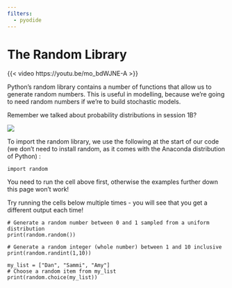 ```yaml
---
filters:
  - pyodide
---
```


# The Random Library

{{< video https://youtu.be/mo_bdWJNE-A >}}

Python’s random library contains a number of functions that allow us to generate random numbers.  This is useful in modelling, because we’re going to need random numbers if we’re to build stochastic models.

Remember we talked about probability distributions in session 1B?

![](assets/2024-05-15-11-24-28.png)

To import the random library, we use the following at the start of our code (we don’t need to install random, as it comes with the Anaconda distribution of Python) :

```pyodide-python
import random
```

:::{.callout-important}
You need to run the cell above first, otherwise the examples further down this page won't work!
:::

:::{.callout-tip}
Try running the cells below multiple times - you will see that you get a different output each time!
:::

```pyodide-python
# Generate a random number between 0 and 1 sampled from a uniform distribution
print(random.random())
```

```pyodide-python
# Generate a random integer (whole number) between 1 and 10 inclusive
print(random.randint(1,10))
```

```pyodide-python
my_list = ["Dan", "Sammi", "Amy"]
# Choose a random item from my_list
print(random.choice(my_list))
```
